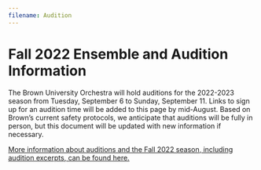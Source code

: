 ```yaml
---
filename: Audition
---
```

# Fall 2022 Ensemble and Audition Information

The Brown University Orchestra will hold auditions for the 2022-2023 season from Tuesday, September 6 to Sunday, September 11. Links to sign up for an audition time will be added to this page by mid-August. Based on Brown’s current safety protocols, we anticipate that auditions will be fully in person, but this document will be updated with new information if necessary.

[More information about auditions and the Fall 2022 season, including audition excerpts, can be found here.](https://bit.ly/buo-auditions-22)